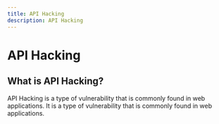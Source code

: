 ```yaml
---
title: API Hacking
description: API Hacking
---
```


# API Hacking

## What is API Hacking?

API Hacking is a type of vulnerability that is commonly found in web applications. It is a type of vulnerability that is commonly found in web applications.